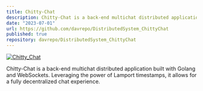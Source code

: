 ```yaml
---
title: Chitty-Chat
description: Chitty-Chat is a back-end multichat distributed application built with Golang and gRPC. Leveraging the power of Lamport timestamps, it allows for a fully decentralized chat experience. Built with Docker. 
date: "2023-07-01"
url: https://github.com/davrepo/DistributedSystem_ChittyChat
published: true
repository: davrepo/DistributedSystem_ChittyChat
---
```



[![Chitty_Chat](/assets/Chitty_chat.png)](https://github.com/davrepo/DistributedSystem_ChittyChat)

Chitty-Chat is a back-end multichat distributed application built with Golang and WebSockets. Leveraging the power of Lamport timestamps, it allows for a fully decentralized chat experience.